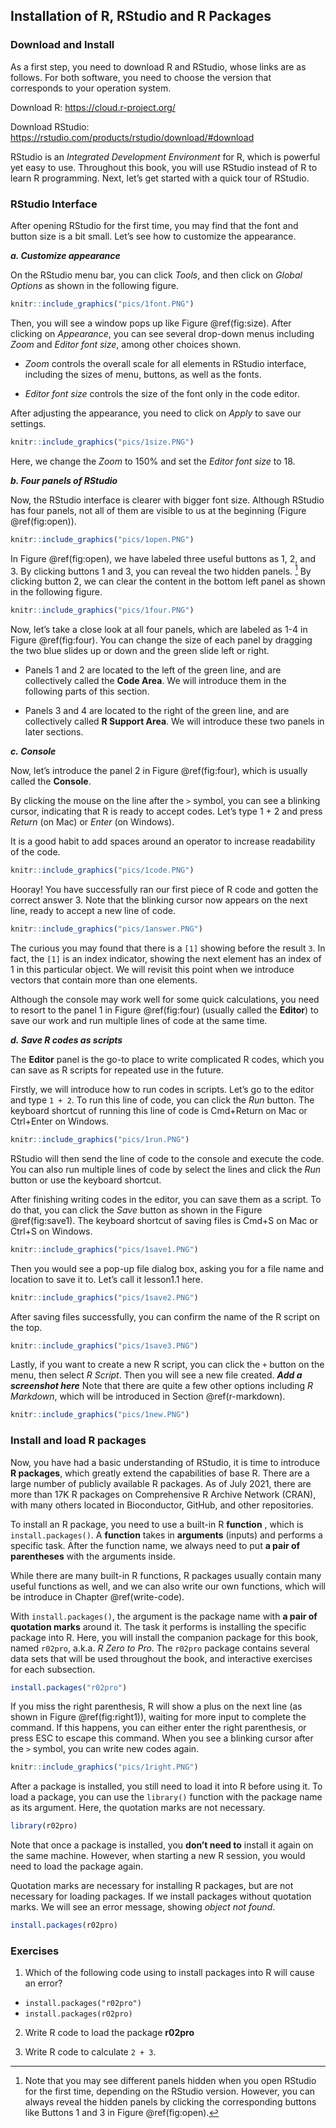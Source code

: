   

## Installation of R, RStudio and R Packages  {#Installation} 

### Download and Install

As a first step, you need to download R and RStudio, whose links are as follows. For both software, you need to choose the version that corresponds to your operation system.

Download R: <https://cloud.r-project.org/>

Download RStudio: <https://rstudio.com/products/rstudio/download/#download>

<!-- ::: {.infobox .caution data-latex="{caution}"} -->
<!-- For a step-by-step demonstration, you can refer to the YouTube video via the following **link**. -->
<!-- ::: -->

RStudio is an *Integrated Development Environment* for R, which is powerful yet easy to use. Throughout this book, you will use RStudio instead of R to learn R programming. Next, let's get started with a quick tour of RStudio.

### RStudio Interface {#rstudio-interface}

After opening RStudio for the first time, you may find that the font and button size is a bit small. Let's see how to customize the appearance.

***a. Customize appearance***

On the RStudio menu bar, you can click *Tools*, and then click on *Global Options* as shown in the following figure.

```r
knitr::include_graphics("pics/1font.PNG")
```

Then, you will see a window pops up like Figure \@ref(fig:size). After clicking on *Appearance*, you can see several drop-down menus including *Zoom* and *Editor font size*, among other choices shown.

- *Zoom* controls the overall scale for all elements in RStudio interface, including the sizes of menu, buttons, as well as the fonts.

- *Editor font size* controls the size of the font only in the code editor.

After adjusting the appearance, you need to click on *Apply* to save our settings.

```r
knitr::include_graphics("pics/1size.PNG")
```

Here, we change the *Zoom* to 150% and set the *Editor font size* to 18.

***b.  Four panels of RStudio***

Now, the RStudio interface is clearer with bigger font size. Although RStudio has four panels, not all of them are visible to us at the beginning (Figure \@ref(fig:open)).

```r
knitr::include_graphics("pics/1open.PNG")
```

In Figure \@ref(fig:open), we have labeled three useful buttons as 1, 2, and 3. By clicking buttons 1 and 3, you can reveal the two hidden panels. ^[Note that you may see different panels hidden when you  open RStudio for the first time, depending on the RStudio version. However, you can always reveal the hidden panels by clicking the corresponding buttons like Buttons 1 and 3 in Figure \@ref(fig:open).]
By clicking button 2, we can clear the content in the bottom left panel as shown in the following figure. 

```r
knitr::include_graphics("pics/1four.PNG")
```

Now, let's take a close look at all four panels, which are labeled as 1-4 in Figure \@ref(fig:four). You can change the size of each panel by dragging the two blue slides up or down and the green slide left or right.

-   Panels 1 and 2 are located to the left of the green line, and are collectively called the **Code Area**. We will introduce them in the following parts of this section.

-   Panels 3 and 4 are located to the right of the green line, and are collectively called **R Support Area**. We will introduce these two panels in later sections. 

***c.  Console***

Now, let's introduce the panel 2 in Figure \@ref(fig:four), which is usually called the **Console**.

By clicking the mouse on the line after the `>` symbol, you can see a blinking cursor, indicating that R is ready to accept codes. Let's type 1 + 2 and press *Return* (on Mac) or *Enter* (on Windows).

::: {.infobox .caution data-latex="{caution}"}
It is a good habit to add spaces around an operator to increase readability of the code.
:::

```r
knitr::include_graphics("pics/1code.PNG")
```

Hooray! You have successfully ran our first piece of R code and gotten the correct answer 3. Note that the blinking cursor now appears on the next line, ready to accept a new line of code.

```r
knitr::include_graphics("pics/1answer.PNG")
```

::: {.infobox .caution data-latex="{caution}"}
The curious you may found that there is a `[1]` showing before the result `3`.  In fact, the `[1]` is an index indicator, showing the next element has an index of 1 in this particular object. We will revisit this point when we introduce vectors that contain more than one elements. 
:::


Although the console may work well for some quick calculations, you need to resort to the panel 1 in Figure \@ref(fig:four) (usually called the **Editor**) to save our work and run multiple lines of code at the same time.

***d. Save R codes as scripts***

The **Editor** panel is the go-to place to write complicated R codes, which you can save as R scripts for repeated use in the future.  

Firstly, we will introduce how to run codes in scripts. Let's go to the editor and type `1 + 2`. To run this line of code, you can click the *Run* button. The keyboard shortcut of running this line of code is Cmd+Return on Mac or Ctrl+Enter on Windows.

```r
knitr::include_graphics("pics/1run.PNG")
```

RStudio will then send the line of code to the console and execute the code. You can also run multiple lines of code by select the lines and click the *Run* button or use the keyboard shortcut. 


After finishing writing codes in the editor, you can save them as a script. To do that, you can click the *Save* button as shown in the Figure \@ref(fig:save1). The keyboard shortcut of saving files is Cmd+S on Mac or Ctrl+S on Windows.

```r
knitr::include_graphics("pics/1save1.PNG")
```


Then you would see a pop-up file dialog box, asking you for a file name and location to save it to. Let's call it lesson1.1 here.

```r
knitr::include_graphics("pics/1save2.PNG")
```

After saving files successfully, you can confirm the name of the R script on the top.

```r
knitr::include_graphics("pics/1save3.PNG")
```

Lastly, if you want to create a new R script, you can click the `+` button on the menu, then select *R Script*. Then you will see a new file created. ***Add a screenshot here*** Note that there are quite a few other options including *R Markdown*, which will be introduced in Section \@ref(r-markdown). 

```r
knitr::include_graphics("pics/1new.PNG")
```

### Install and load R packages

Now, you have had a basic understanding of RStudio, it is time to introduce **R packages**, which greatly extend the capabilities of base R. There are a large number of publicly available R packages. As of July 2021, there are more than 17K R packages on Comprehensive R Archive Network (CRAN), with many others located in Bioconductor, GitHub, and other repositories.  

To install an R package, you need to use a built-in R **function** , which is  `install.packages()`. A **function** takes in **arguments** (inputs) and performs a specific task. After the function name, we always need to put **a pair of parentheses** with the arguments inside. 

While there are many built-in R functions, R packages usually contain many useful functions as well, and we can also write our own functions, which will be introduce in Chapter \@ref(write-code).  

With `install.packages()`, the argument is the package name with **a pair of quotation marks** around it. The task it performs is installing the specific package into R.  Here, you will install the companion package for this book, named `r02pro`, a.k.a. *R Zero to Pro*. The `r02pro` package contains several data sets that will be used throughout the book, and interactive exercises for each subsection.

```r
install.packages("r02pro")
```

::: {.infobox .caution data-latex="{caution}"}
If you miss the right parenthesis, R will show a plus on the next line (as shown in Figure \@ref(fig:right1)), waiting for more input to complete the command. If this happens, you can either enter the right parenthesis, or press ESC to escape this command. When you see a blinking cursor after the `>` symbol, you can write new codes again.
:::

```r
knitr::include_graphics("pics/1right.PNG")
```

After a package is installed, you still need to load it into R before using it. To load a package, you can use the `library()` function with the package name as its argument. Here, the quotation marks are not necessary.

```r
library(r02pro)
```

Note that once a package is installed, you **don't need to** install it again on the same machine. However, when starting a new R session, you would need to load the package again.

::: {.infobox .caution data-latex="{caution}"}
Quotation marks are necessary for installing R packages, but are not necessary for loading packages. If we install packages without quotation marks. We will see an error message, showing *object not found*.
```r
install.packages(r02pro)
```

:::


### Exercises

1. Which of the following code using to install packages into R will cause an error?

- `install.packages("r02pro")`
- `install.packages(r02pro)`

2. Write R code to load the package **r02pro**

3. Write R code to calculate `2 + 3`.

